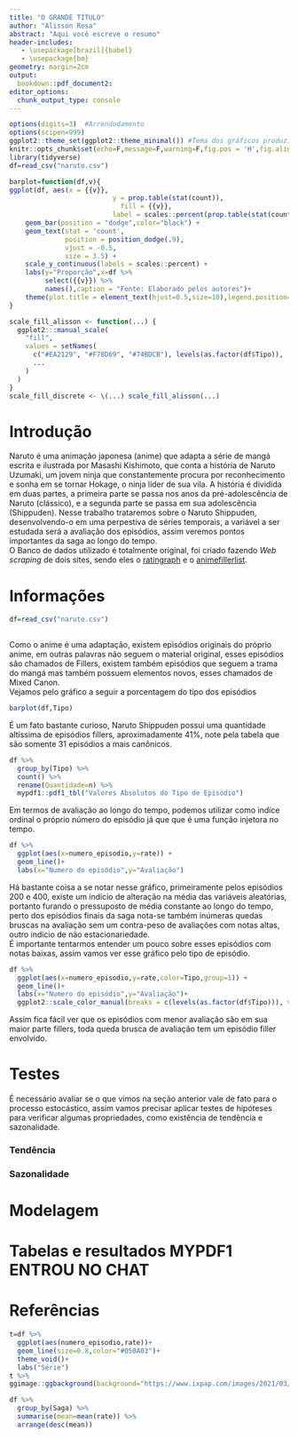 ```yaml
---
title: "O GRANDE TÍTULO"
author: "Alisson Rosa"
abstract: "Aqui você escreve o resumo"
header-includes:
   - \usepackage[brazil]{babel}
   - \usepackage{bm}
geometry: margin=2cm
output:
  bookdown::pdf_document2:
editor_options:
  chunk_output_type: console
---
```




```r

options(digits=3)  #Arrendodamento
options(scipen=999)
ggplot2::theme_set(ggplot2::theme_minimal()) #Tema dos gráficos produzidos no ggplot2
knitr::opts_chunk$set(echo=F,message=F,warning=F,fig.pos = 'H',fig.align = 'center',fig.width=7.8, fig.height=3.85)
library(tidyverse)
df=read_csv("naruto.csv")
```

```r
barplot=function(df,v){
ggplot(df, aes(x = {{v}}, 
                          y = prop.table(stat(count)), 
                            fill = {{v}}, 
                          label = scales::percent(prop.table(stat(count))))) +
    geom_bar(position = "dodge",color="black") + 
    geom_text(stat = 'count',
              position = position_dodge(.9), 
              vjust = -0.5, 
              size = 3.5) + 
    scale_y_continuous(labels = scales::percent) + 
    labs(y="Proporção",x=df %>%
         select({{v}}) %>% 
         names(),caption = "Fonte: Elaborado pelos autores")+
    theme(plot.title = element_text(hjust=0.5,size=10),legend.position="none")
}

scale_fill_alisson <- function(...) {
  ggplot2:::manual_scale(
    "fill",
    values = setNames(
      c("#EA2129", "#F78D69", "#74BDCB"), levels(as.factor(df$Tipo)),
      ...
    )
  )
}
scale_fill_discrete <- \(...) scale_fill_alisson(...)
```

# Introdução
Naruto é uma animação japonesa (anime)  que adapta a  série de mangá escrita e ilustrada por Masashi Kishimoto, que conta a história de Naruto Uzumaki, um jovem ninja que constantemente procura por reconhecimento e sonha em se tornar Hokage, o ninja líder de sua vila. A história é dividida em duas partes, a primeira parte se passa nos anos da pré-adolescência de Naruto (clássico), e a segunda parte se passa em sua adolescência (Shippuden). Nesse trabalho trataremos sobre o Naruto Shippuden, desenvolvendo-o em uma perpestiva de séries temporais, a variável a ser estudada será a avaliação dos episódios, assim veremos  pontos importantes da saga ao longo do tempo.  
O Banco de dados utilizado é totalmente original, foi criado fazendo *Web scraping* de dois sites, sendo eles o [ratingraph](https://www.ratingraph.com/tv-shows/naruto-shippden-ratings-27282/) e o [animefillerlist](https://www.animefillerlist.com/shows/naruto-shippuden).


# Informações
```r
df=read_csv("naruto.csv")
  
```
Como o anime é uma adaptação, existem  episódios originais do próprio anime, em outras palavras não seguem o material original, esses episódios são chamados de Fillers, existem também episódios que seguem a trama do mangá mas também possuem elementos novos, esses chamados de Mixed Canon.  
Vejamos pelo gráfico a seguir a porcentagem do tipo dos episódios

```r
barplot(df,Tipo)
```
É um fato bastante curioso, Naruto Shippuden possui uma quantidade altíssima de episódios fillers, aproximadamente 41%, note pela tabela  que são somente 31 episódios a mais canônicos.
```r
df %>% 
  group_by(Tipo) %>% 
  count() %>% 
  rename(Quantidade=n) %>% 
  mypdf1::pdf1_tbl("Valores Absolutos do Tipo de Episódio")
```

Em termos de avaliação ao longo do tempo, podemos utilizar como indíce ordinal o próprio número do episódio já que que é uma função injetora no tempo.

```r
df %>% 
  ggplot(aes(x=numero_episodio,y=rate)) +
  geom_line()+
  labs(x="Numero do episódio",y="Avaliação")
```
Há bastante coisa a se notar nesse gráfico, primeiramente pelos episódios 200 e 400, existe um indicio de alteração na média das variáveis aleatórias, portanto furando o pressuposto de média constante ao longo do tempo, perto dos episódios finais da saga nota-se  também inúmeras quedas bruscas na avaliação sem um contra-peso de avaliações com notas altas, outro indicio de não estacionariedade.  
É importante tentarmos entender um pouco sobre esses episódios com notas baixas, assim vamos ver esse gráfico pelo tipo de episódio.

```r
df %>% 
  ggplot(aes(x=numero_episodio,y=rate,color=Tipo,group=1)) +
  geom_line()+
  labs(x="Numero do episódio",y="Avaliação")+
  ggplot2::scale_color_manual(breaks = c(levels(as.factor(df$Tipo))), values = c("#EA2129", "#F78D69", "#74BDCB"))
```
Assim fica fácil ver que os episódios com menor avaliação são em sua maior parte fillers, toda queda brusca de avaliação tem um episódio filler envolvido.


# Testes
É necessário avaliar se o que vimos na seção anterior vale de fato para o processo estocástico, assim vamos precisar aplicar testes de hipóteses para verificar algumas propriedades, como existência de tendência e  sazonalidade.

### Tendência 

### Sazonalidade
# Modelagem


# Tabelas e resultados MYPDF1 ENTROU NO CHAT
# Referências


```r
t=df %>% 
  ggplot(aes(numero_episodio,rate))+
  geom_line(size=0.8,color="#050A03")+
  theme_void()+
  labs("Série")
t %>% 
ggimage::ggbackground(background="https://www.ixpap.com/images/2021/03/desktop-naruto-wallpaper-ixpap.jpg")    
```


```r
df %>% 
  group_by(Saga) %>% 
  summarise(mean=mean(rate)) %>% 
  arrange(desc(mean))
```

```r



```


